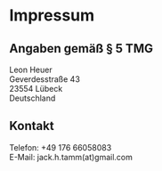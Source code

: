 # Impressum

## Angaben gemäß § 5 TMG

Leon Heuer  
Geverdesstraße 43  
23554 Lübeck  
Deutschland

## Kontakt

Telefon: +49 176 66058083  
E-Mail: jack.h.tamm(at)gmail.com
